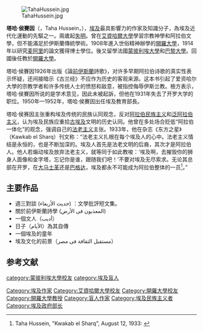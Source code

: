 [[File:TahaHussein.jpg|thumb]]

'''塔哈·侯賽因'''（{{lang-ar|طه حسين}}，Taha Hussein，{{bd|1889年|11月14日|1973年|10月28日}}），[[埃及|埃及]]最具影響力的作家及知識分子，為埃及近代化運動的先驅之一。兩歲起[[失明|失明]]。曾在[[艾資哈爾大學|艾資哈爾大學]]學習宗教神學和阿拉伯文學，但不能滿足於伊斯蘭傳統學術。1908年進入世俗精神辦學的[[開羅大學|開羅大學]]，1914年以研究[[麦阿里|麦阿里]]的論文獲得博士學位。後又留學法國[[蒙彼利埃大學|蒙彼利埃大學]]和[[巴黎大学_(1896年)|巴黎大學]]。回國後任教於[[開羅大學|開羅大學]]。

塔哈·侯賽因1926年出版《論[[蒙昧时代|前伊斯蘭]]詩歌》，对许多早期阿拉伯诗歌的真实性表示怀疑，还间接暗示《古兰经》不应作为历史的客观来源。这本书引起了爱资哈尔大學的宗教学者和许多传统人士的愤怒和敌意，被指控侮辱伊斯兰教。檢方表示，塔哈·侯賽因所说的是学术意见，因此未被起訴，但他在1931年失去了开罗大学的职位。1950年—1952年，塔哈·侯賽因出任埃及教育部長。

塔哈·侯赛因主张重构埃及传统的民族认同观念，反对[[阿拉伯民族主义|阿拉伯民族主义]]和[[泛阿拉伯主义|泛阿拉伯主义]]，认为埃及民族应重拾[[古埃及|古埃及]]文明的历史认同。他曾在多处场合贬低“阿拉伯一体化”的观念，强调自己的[[法老主义|法老主义]]主张。1933年，他在杂志《东方之星》（Kawkab el Sharq）刊文称：“法老主义扎根在每个埃及人的心中。法老主义情结是永恒的，也是不断加深的。埃及人首先是法老文明的后裔，其次才是阿拉伯人。他人若煽动埃及放弃法老主义，就等同于如此教唆：‘埃及啊，去摧毁你的狮身人面像和金字塔，忘记你是谁，跟随我们吧！’不要对埃及无尽索求。无论其总部在开罗，在[[大马士革|大马士革]]还是[[巴格达|巴格达]]，埃及都永不可能成为阿拉伯整体的一员<ref>Taha Hussein, "Kwakab el Sharq", August 12, 1933: {{lang|ar|إن الفرعونية متأصلة فى نفوس المصريين ، وستبقى كذلك بل يجب أن تبقى وتقوى ، والمصرى فرعونى قبل أن يكون عربياً ولا يطلب من مصر أن تتخلى عن فرعونيتها وإلا كان معنى ذلك : اهدمى يا مصر أبا الهول والأهرام، وانسى نفسك واتبعينا ... لا تطلبوا من مصر أكثر مما تستطيع أن تعطى ، مصر لن تدخل فى وحدة عربية سواء كانت العاصمة القاهرة أم دمشق أم بغداد}}</ref>。”

== 主要作品 ==

* 週三對談 (حديث الأربعاء) ：文學批評短文集。
* 關於前伊斯蘭詩學 (المعذبون فى الأرض) 
* 一個文人（أديب）
* 日子（الأيام）為其自傳
* 一個埃及的童年 
* 埃及文化的前景（مستقبل الثقافة فى مصر）

== 参考文献 ==
{{reflist}}

{{Authority control}}
{{DEFAULTSORT: Hussein, Taha}}
[[Category:埃及作家|Category:埃及作家]]
[[Category:艾資哈爾大學校友|Category:艾資哈爾大學校友]]
[[Category:開羅大學校友|Category:開羅大學校友]]
[[category:蒙彼利埃大學校友|category:蒙彼利埃大學校友]]
[[Category:開羅大學教授|Category:開羅大學教授]]
[[category:埃及盲人|category:埃及盲人]]
[[Category:盲人作家|Category:盲人作家]]
[[Category:埃及民族主义者|Category:埃及民族主义者]]
[[Category:埃及政府部长|Category:埃及政府部长]]